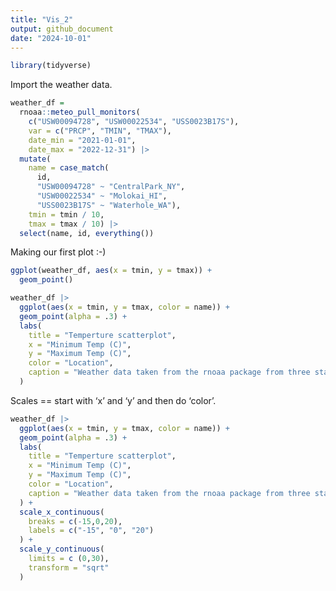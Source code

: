 ```yaml
---
title: "Vis_2"
output: github_document
date: "2024-10-01"
---
```


```r
library(tidyverse)
```

Import the weather data. 
```r
weather_df = 
  rnoaa::meteo_pull_monitors(
    c("USW00094728", "USW00022534", "USS0023B17S"),
    var = c("PRCP", "TMIN", "TMAX"), 
    date_min = "2021-01-01",
    date_max = "2022-12-31") |>
  mutate(
    name = case_match(
      id, 
      "USW00094728" ~ "CentralPark_NY", 
      "USW00022534" ~ "Molokai_HI",
      "USS0023B17S" ~ "Waterhole_WA"),
    tmin = tmin / 10,
    tmax = tmax / 10) |>
  select(name, id, everything())
```

Making our first plot :-) 

```r
ggplot(weather_df, aes(x = tmin, y = tmax)) + 
  geom_point()
```


```r
weather_df |>
  ggplot(aes(x = tmin, y = tmax, color = name)) + 
  geom_point(alpha = .3) + 
  labs(
    title = "Temperture scatterplot", 
    x = "Minimum Temp (C)",
    y = "Maximum Temp (C)",
    color = "Location", 
    caption = "Weather data taken from the rnoaa package from three stations."
  )
```

Scales == start with 'x' and 'y' and then do 'color'. 

```r
weather_df |>
  ggplot(aes(x = tmin, y = tmax, color = name)) + 
  geom_point(alpha = .3) + 
  labs(
    title = "Temperture scatterplot", 
    x = "Minimum Temp (C)",
    y = "Maximum Temp (C)",
    color = "Location", 
    caption = "Weather data taken from the rnoaa package from three stations."
  ) + 
  scale_x_continuous(
    breaks = c(-15,0,20), 
    labels = c("-15", "0", "20") 
  ) + 
  scale_y_continuous(
    limits = c (0,30), 
    transform = "sqrt"
  )
```

